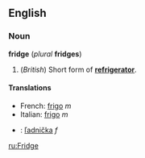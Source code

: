 ==English==
===Noun===
'''fridge''' (''plural'' '''fridges''')

#(''British'') Short form of '''[[refrigerator]]'''.

====Translations====
<!--Please add short forms here, if these exist, in preference to translations of the full form "refrigerator"-->
*French: [[frigo#French|frigo]] ''m''
*Italian: [[frigo#Italian|frigo]] ''m''
*{{sk}}: [[ľadnička#Slovak|ľadnička]] ''f''

[[ru:Fridge]]